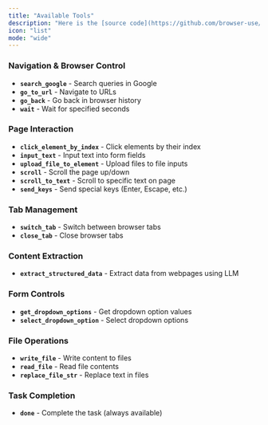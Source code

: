 ```yaml
---
title: "Available Tools"
description: "Here is the [source code](https://github.com/browser-use/browser-use/blob/main/browser_use/tools/service.py) for the default tools:"
icon: "list"
mode: "wide"
---
```





### Navigation & Browser Control
- **`search_google`** - Search queries in Google
- **`go_to_url`** - Navigate to URLs  
- **`go_back`** - Go back in browser history
- **`wait`** - Wait for specified seconds

### Page Interaction
- **`click_element_by_index`** - Click elements by their index
- **`input_text`** - Input text into form fields
- **`upload_file_to_element`** - Upload files to file inputs
- **`scroll`** - Scroll the page up/down
- **`scroll_to_text`** - Scroll to specific text on page
- **`send_keys`** - Send special keys (Enter, Escape, etc.)

### Tab Management  
- **`switch_tab`** - Switch between browser tabs
- **`close_tab`** - Close browser tabs

### Content Extraction
- **`extract_structured_data`** - Extract data from webpages using LLM

### Form Controls
- **`get_dropdown_options`** - Get dropdown option values
- **`select_dropdown_option`** - Select dropdown options

### File Operations
- **`write_file`** - Write content to files
- **`read_file`** - Read file contents  
- **`replace_file_str`** - Replace text in files

### Task Completion
- **`done`** - Complete the task (always available)

